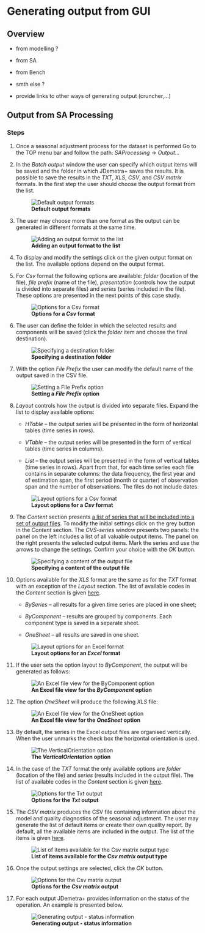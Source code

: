 # Generating output from GUI {.unnumbered #t-gui-output}

## Overview

- from modelling ?

- from SA 

- from Bench 

- smth else ?

- provide links to other ways of generating output (cruncher,...)


## Output from SA Processing

### Steps

1.  Once a seasonal adjustment process for the dataset is performed Go to the TOP menu bar and follow the path: *SAProcessing* → *Output...*

2.  In the *Batch output* window the user can specify which output items will be saved and the folder in which JDemetra+ saves the results. It is possible to save the results in the *TXT*, *XLS*, *CSV*, and *CSV matrix* formats. In the first step the user should choose the output format from the list.

    ![**Default output formats**](All_images/UDimage6.jpg)

3.  The user may choose more than one format as the output can be generated in different formats at the same time.

    ![**Adding an output format to the list**](All_images/UDimage7.jpg)

4.  To display and modify the settings click on the given output format on the list. The available options depend on the output format.

5.  For *Csv* format the following options are available: *folder* (location of the file), *file prefix* (name of the file), *presentation* (controls how the output is divided into separate files) and *series* (series included in the file). These options are presented in the next points of this case study.

    ![**Options for a *Csv* format**](All_images/UDimage8.jpg)

6.  The user can define the folder in which the selected results and components will be saved (click the *folder* item and choose the final destination).

    ![**Specifying a destination folder**](All_images/UDimage9.jpg)

7.  With the option *File Prefix* the user can modify the default name of the output saved in the CSV file.

    ![**Setting a *File Prefix* option**](All_images/UDimage10.jpg)

8.  *Layout* controls how the output is divided into separate files. Expand the list to display available options:

    -   *HTable* -- the output series will be presented in the form of horizontal tables (time series in rows).

    -   *VTable* -- the output series will be presented in the form of vertical tables (time series in columns).

    -   *List* -- the output series will be presented in the form of vertical tables (time series in rows). Apart from that, for each time series each file contains in separate columns: the data frequency, the first year and of estimation span, the first period (month or quarter) of observation span and the number of observations. The files do not include dates.

    ![**Layout options for a *Csv* format**](All_images/UDimage11.jpg)

9.  The *Content* section presents [a list of series that will be included into a set of output files](../theory/output.html). To modify the initial settings click on the grey button in the *Content* section. The *CVS-series* window presents two panels: the panel on the left includes a list of all valuable output items. The panel on the right presents the selected output items. Mark the series and use the arrows to change the settings. Confirm your choice with the *OK* button.

    ![**Specifying a content of the output file**](All_images/UDimage12.jpg)

10. Options available for the *XLS* format are the same as for the *TXT* format with an exception of the *Layout* section. The list of available codes in the *Content* section is given [here](../theory/output.html).

    -   *BySeries* -- all results for a given time series are placed in one sheet;

    -   *ByComponent* -- results are grouped by components. Each component type is saved in a separate sheet.

    -   *OneSheet* -- all results are saved in one sheet.

    ![**Layout options for an *Excel* format**](All_images/UDimage13.jpg)

11. If the user sets the option layout to *ByComponent*, the output will be generated as follows:

    ![**An Excel file view for the *ByComponent* option**](All_images/UDimage14.jpg)

12. The option *OneSheet* will produce the following *XLS* file:

    ![**An Excel file view for the *OneSheet* option**](All_images/UDimage15.jpg)

13. By default, the series in the Excel output files are organised vertically. When the user unmarks the check box the horizontal orientation is used.

    ![**The *VerticalOrientatio*n option**](All_images/UDimage16.jpg)

14. In the case of the *TXT* format the only available options are *folder* (location of the file) and *series* (results included in the output file). The list of available codes in the *Content* section is given [here](../theory/output.html).

    ![**Options for the *Txt* output**](All_images/UDimage17.jpg)

15. The *CSV matrix* produces the CSV file containing information about the model and quality diagnostics of the seasonal adjustment. The user may generate the list of default items or create their own quality report. By default, all the available items are included in the output. The list of the items is given [here](../theory/output.html).

    ![**List of items available for the *Csv matrix* output type**](All_images/UDimage18.jpg)

16. Once the output settings are selected, click the *OK* button.

    ![**Options for the *Csv matrix* output**](All_images/UDimage19.jpg)

17. For each output JDemetra+ provides information on the status of the operation. An example is presented below.

    ![**Generating output - status information**](All_images/UDimage20.jpg)
